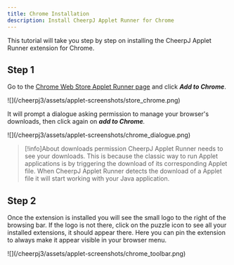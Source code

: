 ```yaml
---
title: Chrome Installation
description: Install CheerpJ Applet Runner for Chrome
---
```



This tutorial will take you step by step on installing the CheerpJ Applet Runner extension for Chrome.

<LinkButton
	href="https://chromewebstore.google.com/detail/cheerpj-applet-runner/bbmolahhldcbngedljfadjlognfaaein"
	label="Add to Chrome"
	type="primary"
	iconRight="ri:chrome-fill"
/>

## Step 1

Go to the [Chrome Web Store Applet Runner page](https://chromewebstore.google.com/detail/cheerpj-applet-runner/bbmolahhldcbngedljfadjlognfaaein) and click _**Add to Chrome**_.

<div class="mx-24">![](/cheerpj3/assets/applet-screenshots/store_chrome.png)</div>

It will prompt a dialogue asking permission to manage your browser's downloads, then click again on _**add to Chrome**._

<div class="mx-24">
	![](/cheerpj3/assets/applet-screenshots/chrome_dialogue.png)
</div>

> [!info]About downloads permission
> CheerpJ Applet Runner needs to see your downloads. This is because the classic way to run Applet applications is by triggering the download of its corresponding Applet file. When CheerpJ Applet Runner detects the download of a Applet file it will start working with your Java application.

## Step 2

Once the extension is installed you will see the small logo to the right of the browsing bar. If the logo is not there, click on the puzzle icon to see all your installed extensions, it should appear there. Here you can pin the extension to always make it appear visible in your browser menu.

<div class="mx-24">
	![](/cheerpj3/assets/applet-screenshots/chrome_toolbar.png)
</div>
